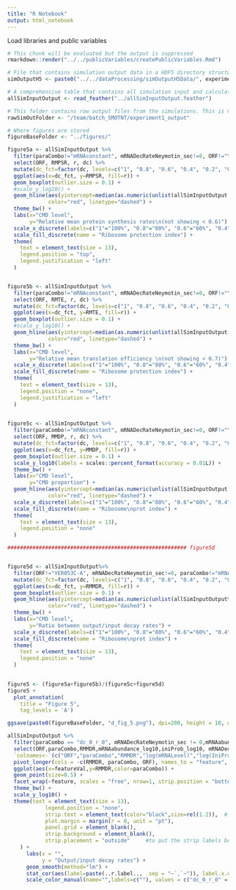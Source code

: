 ```yaml
---
title: "R Notebook"
output: html_notebook
---
```


Load libraries and public variables
```r
# This chunk will be evaluated but the output is suppressed
rmarkdown::render("../../publicVariables/createPublicVariables.Rmd")
```

```r
# File that contains simulation output data in a HDF5 directory structure specified in "/publicVariables/createPublicVariables.Rmd"
simOutputH5 <- paste0("../../dataProcessing/simOutputH5Data/", experimentID, "_output.h5")

# A comprehensive table that contains all simulation input and calculated output metrics
allSimInputOutput <- read_feather("../allSimInputOutput.feather")

# This folder contains raw output files from the simulations. This is needed for calculate_para_sp_mcpsr()
rawSimOutFolder <- "/team/batch_SMOTNT/experiment1_output"

# Where figures are stored
figureBaseFolder <- "../figures/"
```

```r
figure5a <- allSimInputOutput %>%
  filter(paraCombo!="mRNAconstant", mRNADecRateNeymotin_sec!=0, ORF!="YER053C-A", RMPSR>0.6) %>% 
  select(ORF, RMPSR, r, dc) %>%
  mutate(dc_fct=factor(dc, levels=c("1", "0.8", "0.6", "0.4", "0.2", "0"))) %>%
  ggplot(aes(x=dc_fct, y=RMPSR, fill=r)) +
  geom_boxplot(outlier.size = 0.1) +
  #scale_y_log10() +
  geom_hline(aes(yintercept=median(as.numeric(unlist(allSimInputOutput %>% filter(paraCombo=="dc_1_r_0", mRNADecRateNeymotin_sec!=0,  ORF!="YER053C-A")%>%select(RMPSR))))),
             color="red", linetype="dashed") +
  theme_bw() +
  labs(x="CMD level",
       y="Relative mean protein synthesis rates\n(not showing < 0.6)") +
  scale_x_discrete(labels=c("1"="100%", "0.8"="80%", "0.6"="60%", "0.4"="40%", "0.2"="20%", "0"="0")) +
  scale_fill_discrete(name = "Ribosome protection index") +
  theme(
    text = element_text(size = 13),
    legend.position = "top",
    legend.justification = "left"
  )


figure5b <- allSimInputOutput %>%
  filter(paraCombo!="mRNAconstant", mRNADecRateNeymotin_sec!=0, ORF!="YER053C-A", RMTE>0.7) %>% 
  select(ORF, RMTE, r, dc) %>%
  mutate(dc_fct=factor(dc, levels=c("1", "0.8", "0.6", "0.4", "0.2", "0"))) %>%
  ggplot(aes(x=dc_fct, y=RMTE, fill=r)) +
  geom_boxplot(outlier.size = 0.1) +
  #scale_y_log10() +
  geom_hline(aes(yintercept=median(as.numeric(unlist(allSimInputOutput %>% filter(paraCombo=="dc_1_r_0", mRNADecRateNeymotin_sec!=0, ORF!="YER053C-A")%>%select(RMTE))))),
             color="red", linetype="dashed") +
  theme_bw() +
  labs(x="CMD level",
       y="Relative mean translation efficiency \n(not showing < 0.7)") +
  scale_x_discrete(labels=c("1"="100%", "0.8"="80%", "0.6"="60%", "0.4"="40%", "0.2"="20%", "0"="0")) +
  scale_fill_discrete(name = "Ribosome protection index") +
  theme(
    text = element_text(size = 13),
    legend.position = "none",
    legend.justification = "left"
  )
 

figure5c <- allSimInputOutput %>%
  filter(paraCombo!="mRNAconstant", mRNADecRateNeymotin_sec!=0, ORF!="YER053C-A", MMDP>1e-05) %>% 
  select(ORF, MMDP, r, dc) %>%
  mutate(dc_fct=factor(dc, levels=c("1", "0.8", "0.6", "0.4", "0.2", "0"))) %>%
  ggplot(aes(x=dc_fct, y=MMDP, fill=r)) +
  geom_boxplot(outlier.size = 0.1) +
  scale_y_log10(labels = scales::percent_format(accuracy = 0.01L)) +
  theme_bw() +
  labs(x="CMD level",
       y="CMD proportion") +
  geom_hline(aes(yintercept=median(as.numeric(unlist(allSimInputOutput %>% filter(paraCombo=="dc_1_r_0", mRNADecRateNeymotin_sec!=0, ORF!="YER053C-A")%>%select(MMDP))))), 
             color="red", linetype="dashed") +
  scale_x_discrete(labels=c("1"="100%", "0.8"="80%", "0.6"="60%", "0.4"="40%", "0.2"="20%", "0"="0")) +
  scale_fill_discrete(name = "Ribosome\nprot index") +
  theme(
    text = element_text(size = 13),
    legend.position = "none"
  )

######################################################### figure5d  


figure5d <- allSimInputOutput%>%
  filter(ORF!="YER053C-A", mRNADecRateNeymotin_sec!=0, paraCombo!="mRNAconstant") %>%
  mutate(dc_fct=factor(dc, levels=c("1", "0.8", "0.6", "0.4", "0.2", "0"))) %>%
  ggplot(aes(x=dc_fct, y=RMMDR, fill=r)) +
  geom_boxplot(outlier.size = 0.1) +
  geom_hline(aes(yintercept=median(as.numeric(unlist(allSimInputOutput%>%filter(ORF!="YER053C-A", mRNADecRateNeymotin_sec!=0, paraCombo=="dc_1_r_0")%>%select(RMMDR))), na.rm = TRUE)), 
             color="red", linetype="dashed") +
  theme_bw() +
  labs(x="CMD level",
       y="Ratio between output/input decay rates") +
  scale_x_discrete(labels=c("1"="100%", "0.8"="80%", "0.6"="60%", "0.4"="40%", "0.2"="20%", "0"="0")) +
  scale_fill_discrete(name = "Ribosome\nprot index") +
  theme(
    text = element_text(size = 13),
    legend.position = "none"
  )
  

```

```r
figure5 <- (figure5a+figure5b)/(figure5c+figure5d)
figure5 + 
  plot_annotation(
    title = "Figure 5",
    tag_levels = 'A') 

ggsave(paste0(figureBaseFolder, "d_fig_5.png"), dpi=200, height = 10, width = 12.5)

```


```r
allSimInputOutput %>%
  filter(paraCombo == "dc_0_r_0", mRNADecRateNeymotin_sec != 0,mRNAabundance>1, ORF!="YER053C-A", ORF!="YLR106C") %>%  #remove the gene with HL=450min, also an outlier gene "YLR106C" with RMTE==0.6
  select(ORF,paraCombo,RMMDR,mRNAabundance_log10,iniProb_log10, mRNADecRateNeymotin_sec_log10, CAI, geneLength_codon_log10) %>%
  `colnames<-`(c("ORF","paraCombo","RMMDR","log(mRNALevel)","log(IniProb)", "log(DecRate)", "CAI", "log(Length)")) %>%
  pivot_longer(cols = -c(RMMDR, paraCombo, ORF), names_to = "feature", values_to = "featureVal") %>%
  ggplot(aes(x=featureVal,y=RMMDR,color=paraCombo)) +
  geom_point(size=0.5) +
  facet_wrap(~feature, scales = "free", nrow=1, strip.position = "bottom") +
  theme_bw() +
  scale_y_log10() +
  theme(text = element_text(size = 13),
            legend.position = "none",
            strip.text = element_text(color="black",size=rel(1.2)),  # can't use element_blank() here because it gives error when p1+p2
            plot.margin = margin(r = 0, unit = "pt"),
            panel.grid = element_blank(),
            strip.background = element_blank(),  
            strip.placement = "outside"     #to put the strip labels below x-axis
    ) +
      labs(x = "",
           y = "Output/input decay rates") +
      geom_smooth(method="lm") +
      stat_cor(aes(label=paste(..r.label..,  sep = "~`,`~")), label.x.npc = 0.3, label.y.npc = 0.8, size=5) +
      scale_color_manual(name="",labels=c(""), values = c("dc_0_r_0" = "#1F78B4"))
```